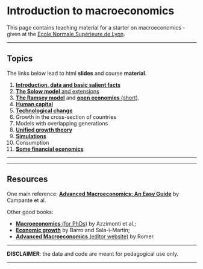 <br/>  
<br/>  


Introduction to macroeconomics
================
This page contains teaching material for a starter on macroeconomics - given at the [Ecole Normale Supérieure de Lyon](https://www.ens-lyon.fr/en/). 

------------------------------------------------------------------------


Topics
----

The links below lead to html **slides** and course **material**.


01. <a href="files/macro/S01_intro.html" target="_blank">**Introduction, data and basic salient facts**</a>   
02. <a href="files/macro/S02_Solow.html" target="_blank">**The Solow model** and extensions</a>    
03. <a href="files/macro/S03_Ramsey.html" target="_blank">**The Ramsey model**</a> and <a href="files/macro/S4_open.html" target="_blank">**open economies** (short)</a>.  
04. <a href="files/macro/S5_human_capital.html" target="_blank">**Human capital**</a>   
05. <a href="files/macro/S6_technology.html" target="_blank">**Technological change**</a>   
06. Growth in the cross-section of countries     
07. Models with overlapping generations     
08. <a href="files/macro/S7_unified_theory.html" target="_blank">**Unified growth theory**</a>      
09. <a href="files/macro/S8_Simulations.html" target="_blank">**Simulations**</a>       
10. Consumption
11. <a href="files/macro/S9_finance.html" target="_blank">**Some financial economics**</a>

---------


-----

Resources
----

One main reference: <a href="https://press.lse.ac.uk/site/books/m/10.31389/lsepress.ame/" target="_blank">**Advanced Macroeconomics: An Easy Guide**</a> by Campante et al.   

Other good books:

- <a href="https://phdmacrobook.org/downloads/" target="_blank">**Macroeconomics** (for PhDs)</a> by Azzimonti et al.;  
- <a href="http://piketty.pse.ens.fr/files/BarroSalaIMartin2004.pdf" target="_blank">**Economic growth**</a> by Barro and Sala-ì-Martin;    
- <a href="https://www.mheducation.com/highered/product/advanced-macroeconomics-romer/M9781260185218.html" target="_blank">**Advanced Macroeconomics** (editor website)</a> by Romer.




------------------------------------------------------------------------

**DISCLAIMER**: the data and code are meant for pedagogical use only. 

------------------------------------------------------------------------

